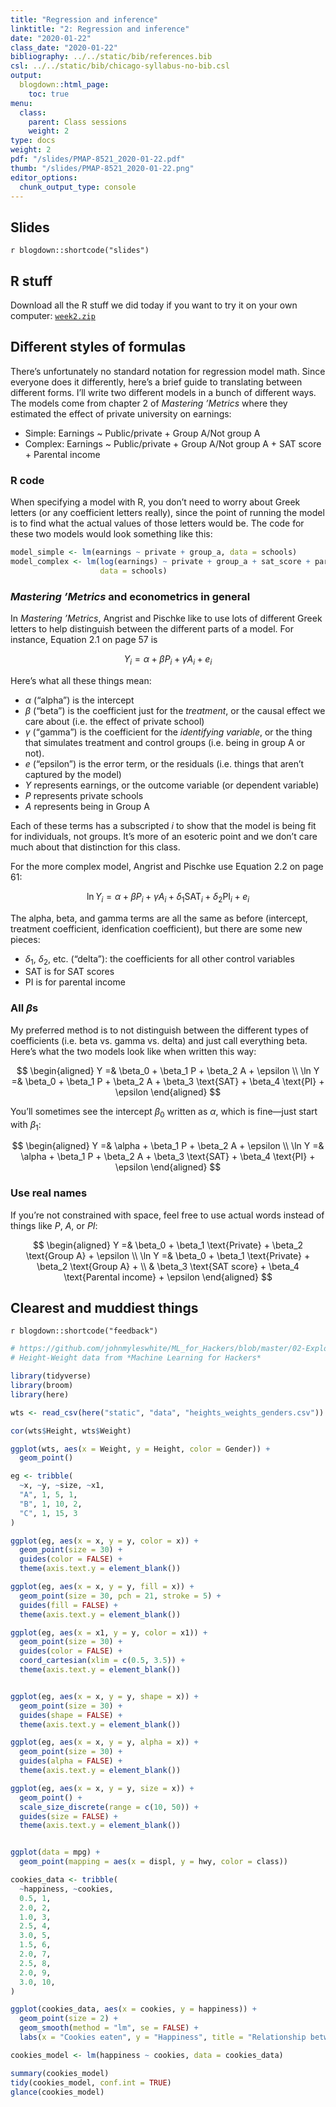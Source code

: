 ```yaml
---
title: "Regression and inference"
linktitle: "2: Regression and inference"
date: "2020-01-22"
class_date: "2020-01-22"
bibliography: ../../static/bib/references.bib
csl: ../../static/bib/chicago-syllabus-no-bib.csl
output:
  blogdown::html_page:
    toc: true
menu:
  class:
    parent: Class sessions
    weight: 2
type: docs
weight: 2
pdf: "/slides/PMAP-8521_2020-01-22.pdf"
thumb: "/slides/PMAP-8521_2020-01-22.png"
editor_options: 
  chunk_output_type: console
---
```


## Slides

`r blogdown::shortcode("slides")`


## R stuff

Download all the R stuff we did today if you want to try it on your own computer: [<i class="fas fa-file-archive"></i> `week2.zip`](/projects/week-2.zip)


## Different styles of formulas

There's unfortunately no standard notation for regression model math. Since everyone does it differently, here's a brief guide to translating between different forms. I'll write two different models in a bunch of different ways. The models come from chapter 2 of *Mastering 'Metrics* where they estimated the effect of private university on earnings:

- Simple: Earnings ~ Public/private + Group A/Not group A
- Complex: Earnings ~ Public/private + Group A/Not group A + SAT score + Parental income

### R code

When specifying a model with R, you don't need to worry about Greek letters (or any coefficient letters really), since the point of running the model is to find what the actual values of those letters would be. 
The code for these two models would look something like this:

```r
model_simple <- lm(earnings ~ private + group_a, data = schools)
model_complex <- lm(log(earnings) ~ private + group_a + sat_score + parental_income,
                    data = schools)
```

### *Mastering 'Metrics* and econometrics in general

In *Mastering 'Metrics*, Angrist and Pischke like to use lots of different Greek letters to help distinguish between the different parts of a model. For instance, Equation 2.1 on page 57 is

$$
Y_i = \alpha + \beta P_i + \gamma A_i + e_i
$$

Here's what all these things mean: 

- $\alpha$ ("alpha") is the intercept
- $\beta$ ("beta") is the coefficient just for the *treatment*, or the causal effect we care about (i.e. the effect of private school)
- $\gamma$ ("gamma") is the coefficient for the *identifying variable*, or the thing that simulates treatment and control groups (i.e. being in group A or not). 
- $e$ ("epsilon") is the error term, or the residuals (i.e. things that aren't captured by the model)
- $Y$ represents earnings, or the outcome variable (or dependent variable)
- $P$ represents private schools
- $A$ represents being in Group A

Each of these terms has a subscripted *i* to show that the model is being fit for individuals, not groups. It's more of an esoteric point and we don't care much about that distinction for this class.

For the more complex model, Angrist and Pischke use Equation 2.2 on page 61:

$$
\ln Y_i = \alpha + \beta P_i + \gamma A_i + \delta_1 \text{SAT}_i + \delta_2 \text{PI}_i + e_i
$$

The alpha, beta, and gamma terms are all the same as before (intercept, treatment coefficient, idenfication coefficient), but there are some new pieces:

- $\delta_1$, $\delta_2$, etc. ("delta"): the coefficients for all other control variables
- SAT is for SAT scores
- PI is for parental income

### All $\beta$s

My preferred method is to not distinguish between the different types of coefficients (i.e. beta vs. gamma vs. delta) and just call everything beta. Here's what the two models look like when written this way:

$$
\begin{aligned}
Y =& \beta_0 + \beta_1 P + \beta_2 A + \epsilon \\
\ln Y =& \beta_0 + \beta_1 P + \beta_2 A + \beta_3 \text{SAT} + \beta_4 \text{PI} + \epsilon
\end{aligned}
$$

You'll sometimes see the intercept $\beta_0$ written as $\alpha$, which is fine—just start with $\beta_1$:

$$
\begin{aligned}
Y =& \alpha + \beta_1 P + \beta_2 A + \epsilon \\
\ln Y =& \alpha + \beta_1 P + \beta_2 A + \beta_3 \text{SAT} + \beta_4 \text{PI} + \epsilon
\end{aligned}
$$

### Use real names

If you're not constrained with space, feel free to use actual words instead of things like $P$, $A$, or $PI$:

$$
\begin{aligned}
Y =& \beta_0 + \beta_1 \text{Private} + \beta_2 \text{Group A} + \epsilon \\
\ln Y =& \beta_0 + \beta_1 \text{Private} + \beta_2 \text{Group A} + \\
& \beta_3 \text{SAT score} + \beta_4 \text{Parental income} + \epsilon
\end{aligned}
$$


## Clearest and muddiest things

`r blogdown::shortcode("feedback")`


```r
# https://github.com/johnmyleswhite/ML_for_Hackers/blob/master/02-Exploration/data/01_heights_weights_genders.csv
# Height-Weight data from *Machine Learning for Hackers*

library(tidyverse)
library(broom)
library(here)

wts <- read_csv(here("static", "data", "heights_weights_genders.csv"))

cor(wts$Height, wts$Weight)

ggplot(wts, aes(x = Weight, y = Height, color = Gender)) +
  geom_point()

eg <- tribble(
  ~x, ~y, ~size, ~x1,
  "A", 1, 5, 1,
  "B", 1, 10, 2,
  "C", 1, 15, 3
)

ggplot(eg, aes(x = x, y = y, color = x)) +
  geom_point(size = 30) +
  guides(color = FALSE) +
  theme(axis.text.y = element_blank())

ggplot(eg, aes(x = x, y = y, fill = x)) +
  geom_point(size = 30, pch = 21, stroke = 5) +
  guides(fill = FALSE) +
  theme(axis.text.y = element_blank())

ggplot(eg, aes(x = x1, y = y, color = x1)) +
  geom_point(size = 30) +
  guides(color = FALSE) +
  coord_cartesian(xlim = c(0.5, 3.5)) +
  theme(axis.text.y = element_blank())


ggplot(eg, aes(x = x, y = y, shape = x)) +
  geom_point(size = 30) +
  guides(shape = FALSE) +
  theme(axis.text.y = element_blank())

ggplot(eg, aes(x = x, y = y, alpha = x)) +
  geom_point(size = 30) +
  guides(alpha = FALSE) +
  theme(axis.text.y = element_blank())

ggplot(eg, aes(x = x, y = y, size = x)) +
  geom_point() +
  scale_size_discrete(range = c(10, 50)) +
  guides(size = FALSE) +
  theme(axis.text.y = element_blank())


ggplot(data = mpg) +
  geom_point(mapping = aes(x = displ, y = hwy, color = class))

cookies_data <- tribble(
  ~happiness, ~cookies,
  0.5, 1,
  2.0, 2,
  1.0, 3,
  2.5, 4,
  3.0, 5,
  1.5, 6,
  2.0, 7,
  2.5, 8,
  2.0, 9,
  3.0, 10,
)

ggplot(cookies_data, aes(x = cookies, y = happiness)) +
  geom_point(size = 2) +
  geom_smooth(method = "lm", se = FALSE) +
  labs(x = "Cookies eaten", y = "Happiness", title = "Relationship between cookies and happiness")

cookies_model <- lm(happiness ~ cookies, data = cookies_data)

summary(cookies_model)
tidy(cookies_model, conf.int = TRUE)
glance(cookies_model)
```

